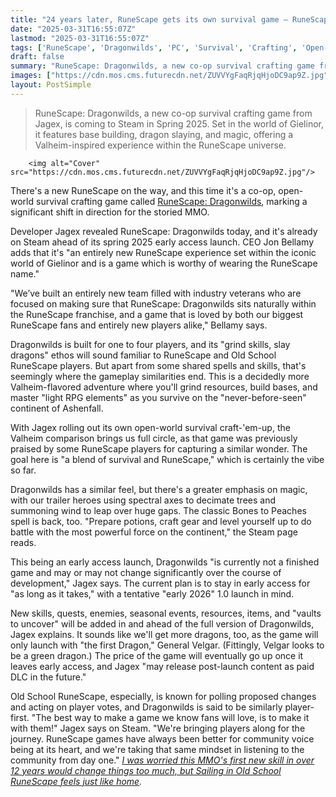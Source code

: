 ```yaml
---
title: "24 years later, RuneScape gets its own survival game – RuneScape: Dragonwilds turns the MMO into a co-op game with RPG juice and Valheim energy, and it's out this year"
date: "2025-03-31T16:55:07Z"
lastmod: "2025-03-31T16:55:07Z"
tags: ['RuneScape', 'Dragonwilds', 'PC', 'Survival', 'Crafting', 'Open-World', 'Co-op', 'MMO', 'Early Access']
draft: false
summary: "RuneScape: Dragonwilds, a new co-op survival crafting game from Jagex, is coming to Steam in Spring 2025.  Set in the world of Gielinor, it features base building, dragon slaying, and magic, offering a Valheim-inspired experience within the RuneScape universe."
images: ["https://cdn.mos.cms.futurecdn.net/ZUVVYgFaqRjqHjoDC9ap9Z.jpg"]
layout: PostSimple
---
```

> RuneScape: Dragonwilds, a new co-op survival crafting game from Jagex, is coming to Steam in Spring 2025.  Set in the world of Gielinor, it features base building, dragon slaying, and magic, offering a Valheim-inspired experience within the RuneScape universe.


        <img alt="Cover" src="https://cdn.mos.cms.futurecdn.net/ZUVVYgFaqRjqHjoDC9ap9Z.jpg"/>
        
There's a new RuneScape on the way, and this time it's a co-op, open-world survival crafting game called [RuneScape: Dragonwilds](https://store.steampowered.com/app/1374490/RuneScape_Dragonwilds/), marking a significant shift in direction for the storied MMO.

Developer Jagex revealed RuneScape: Dragonwilds today, and it's already on Steam ahead of its spring 2025 early access launch. CEO Jon Bellamy adds that it's "an entirely new RuneScape experience set within the iconic world of Gielinor and is a game which is worthy of wearing the RuneScape name."

"We’ve built an entirely new team filled with industry veterans who are focused on making sure that RuneScape: Dragonwilds sits naturally within the RuneScape franchise, and a game that is loved by both our biggest RuneScape fans and entirely new players alike," Bellamy says.

Dragonwilds is built for one to four players, and its "grind skills, slay dragons" ethos will sound familiar to RuneScape and Old School RuneScape players. But apart from some shared spells and skills, that's seemingly where the gameplay similarities end. This is a decidedly more Valheim-flavored adventure where you'll grind resources, build bases, and master "light RPG elements" as you survive on the "never-before-seen" continent of Ashenfall.

With Jagex rolling out its own open-world survival craft-'em-up, the Valheim comparison brings us full circle, as that game was previously praised by some RuneScape players for capturing a similar wonder. The goal here is "a blend of survival and RuneScape," which is certainly the vibe so far.

Dragonwilds has a similar feel, but there's a greater emphasis on magic, with our trailer heroes using spectral axes to decimate trees and summoning wind to leap over huge gaps. The classic Bones to Peaches spell is back, too. "Prepare potions, craft gear and level yourself up to do battle with the most powerful force on the continent," the Steam page reads.

This being an early access launch, Dragonwilds "is currently not a finished game and may or may not change significantly over the course of development," Jagex says. The current plan is to stay in early access for "as long as it takes," with a tentative "early 2026" 1.0 launch in mind.

New skills, quests, enemies, seasonal events, resources, items, and "vaults to uncover" will be added in and ahead of the full version of Dragonwilds, Jagex explains. It sounds like we'll get more dragons, too, as the game will only launch with "the first Dragon," General Velgar. (Fittingly, Velgar looks to be a green dragon.) The price of the game will eventually go up once it leaves early access, and Jagex "may release post-launch content as paid DLC in the future."

Old School RuneScape, especially, is known for polling proposed changes and acting on player votes, and Dragonwilds is said to be similarly player-first. "The best way to make a game we know fans will love, is to make it with them!" Jagex says on Steam. "We're bringing players along for the journey. RuneScape games have always been better for community voice being at its heart, and we're taking that same mindset in listening to the community from day one." [<u><em>I was worried this MMO's first new skill in over 12 years would change things too much, but Sailing in Old School RuneScape feels just like home</em></u>](https://www.gamesradar.com/games/mmo/i-was-worried-this-mmos-first-new-skill-in-over-12-years-would-change-things-too-much-but-sailing-in-old-school-runescape-feels-just-like-home/)*.*
        